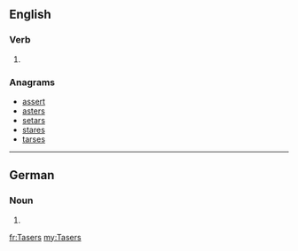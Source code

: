 ==English==

===Verb===
{{head|en}}

# {{en-third-person singular of|Taser}}

===Anagrams===
* [[assert#English|assert]]
* [[asters#English|asters]]
* [[setars#English|setars]]
* [[stares#English|stares]]
* [[tarses#English|tarses]]

----

==German==

===Noun===
{{head|de}} {{m}}

# {{genitive of|[[Taser]]|lang=de}}

[[fr:Tasers]]
[[my:Tasers]]
